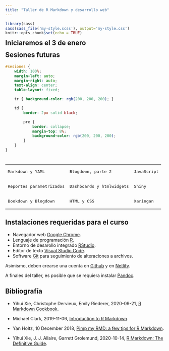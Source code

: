 ```yaml
---
title: "Taller de R Markdown y desarrollo web"
---
```


```r
library(sass)
sass(sass_file('my-style.scss'), output='my-style.css')
knitr::opts_chunk$set(echo = TRUE)
```

<p style="margin-bottom: -50px;"> &nbsp; </p>

## Iniciaremos el **3 de enero**

<p style="margin-bottom: -50px;"> &nbsp; </p>
<!--#region sesiones -->

## Sesiones futuras
```scss
#sesiones {
    width: 100%;
    margin-left: auto;
    margin-right: auto;
    text-align: center;
    table-layout: fixed;

    tr { background-color: rgb(200, 200, 200); }

    td {
        border: 2px solid black;

        pre { 
            border: collapse;
            margin-top: 8%;
            background-color: rgb(200, 200, 200);
        } 
    }
}
```

<p style="margin-bottom: -10px;"> &nbsp; </p>

<table id = "sesiones">
    <tr>
        <td><pre>Markdown y YAML</pre></td>
        <td><pre>Blogdown, parte 2</pre></td>
        <td><pre>JavaScript</pre></td>
    </tr>
    <tr>
        <td><pre>Reportes parametrizados</pre></td>
        <td><pre>Dashboards y htmlwidgets</pre></td>
        <td><pre>Shiny</pre></td>
    </tr>
    <tr>
        <td><pre>Bookdown y Blogdown</pre></td>
        <td><pre>HTML y CSS</pre></td>
        <td><pre>Xaringan</pre></td>
    </tr>
</table>
<!--#endregion-->

<!--#region Instalaciones -->
## Instalaciones requeridas para el curso

- Navegador web [Google Chrome](https://www.google.com/chrome/).
- Lenguaje de programación [R](https://cloud.r-project.org/).
- Entorno de desarollo integrado [RStudio](https://www.rstudio.com/products/rstudio/download/#download).
- Editor de texto [Visual Studio Code](https://code.visualstudio.com/download).
- Software [Git](https://git-scm.com/downloads) para seguimiento de alteraciones a archivos.

Asimismo, deben crearse una cuenta en [Github](https://github.com/) y en [Netlify](https://app.netlify.com/).

A finales del taller, es posible que se requiera instalar [Pandoc](https://pandoc.org/installing.html).
<!--#endregion-->

<!--#region bibliography -->
## Bibliografía

- Yihui Xie, Christophe Dervieux, Emily Riederer, 2020-09-21, 
[R Markdown Cookbook](https://bookdown.org/yihui/rmarkdown-cookbook/).

- Michael Clark, 2019-11-06, 
[Introduction to R Markdown](https://m-clark.github.io/Introduction-to-Rmarkdown/).

- Yan Holtz, 10 December 2018, 
[Pimp my RMD: a few tips for R Markdown](https://holtzy.github.io/Pimp-my-rmd/).

- Yihui Xie, J. J. Allaire, Garrett Grolemund, 2020-10-14, 
[R Markdown: The Definitive Guide](https://bookdown.org/yihui/rmarkdown/).
<!--#endregion-->

<!--#region Yoshi logo and entrance animation -->
<style>
#yoshi {
    height: 175px;
	display: block;
    margin-bottom: 20px;
	background-size: contain;
	background-position: center;
	background-repeat: no-repeat;
	background-image: url("images/yoshi-logo-3.png"); 
}
</style>

<script>
    // Variables
    let counter, tempo;
    let smoothness = 100;
    let duracion_segundos = 1;

    // SLeep function
    function sleep(miliseconds) {
        return new Promise(resolve => setTimeout(resolve, miliseconds));
    }
            
    // Incrementally increase "imagen"'s size
    document.addEventListener('DOMContentLoaded', async function () {

        document.querySelector('#TOC').insertAdjacentHTML('afterbegin','<div id="yoshi"></div>');
        const imagen = document.querySelector('#yoshi');

        for(counter = 0; counter < smoothness + 1; counter++) {
            tempo = counter/smoothness;
            imagen.style.transform = `scale(${tempo})`;
            await sleep((1000*duracion_segundos)/smoothness);
        }

    });
</script>
<!--#endregion-->